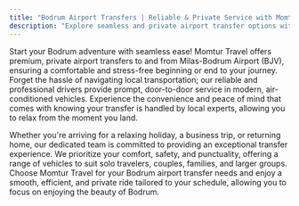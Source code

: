 ```yaml
---
title: "Bodrum Airport Transfers | Reliable & Private Service with Momtur Travel"
description: "Explore seamless and private airport transfer options with Momtur Travel for Milas-Bodrum Airport (BJV). Find reliable, comfortable, and professional transportation tailored to your needs."
---
```


Start your Bodrum adventure with seamless ease! Momtur Travel offers premium, private airport transfers to and from Milas-Bodrum Airport (BJV), ensuring a comfortable and stress-free beginning or end to your journey. Forget the hassle of navigating local transportation; our reliable and professional drivers provide prompt, door-to-door service in modern, air-conditioned vehicles. Experience the convenience and peace of mind that comes with knowing your transfer is handled by local experts, allowing you to relax from the moment you land.

Whether you're arriving for a relaxing holiday, a business trip, or returning home, our dedicated team is committed to providing an exceptional transfer experience. We prioritize your comfort, safety, and punctuality, offering a range of vehicles to suit solo travelers, couples, families, and larger groups. Choose Momtur Travel for your Bodrum airport transfer needs and enjoy a smooth, efficient, and private ride tailored to your schedule, allowing you to focus on enjoying the beauty of Bodrum.